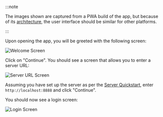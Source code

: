 :::note

The images shown are captured from a PWA build of the app, but because of its [architecture](/docs/dev/architecture.md), the user interface should be similar for other platforms.

:::

Upon opening the app, you will be greeted with the following screen:
    
![Welcome Screen](../img/welcome.png)

Click on "Continue". You should see a screen that allows you to enter a server URL:

![Server URL Screen](../img/server-choice.png)

Assuming you have set up the server as per the [Server Quickstart](../01-server.md), enter `http://localhost:8888` and click "Continue".

You should now see a login screen:

![Login Screen](../img/login.png)
